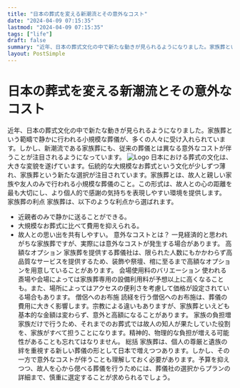 ```yaml
---
title: "日本の葬式を変える新潮流とその意外なコスト"
date: "2024-04-09 07:15:35"
lastmod: "2024-04-09 07:15:35"
tags: ["life"]
draft: false
summary: "近年、日本の葬式文化の中で新たな動きが見られるようになりました。家族葬という範疇で静かに行われる小規模な葬儀が、多くの人々に受け入れられています。しかし、新潮流である家族葬にも、従来の葬儀とは異なる意外なコストが伴うことが注目されるようになっています。"
layout: PostSimple
---
```

# 日本の葬式を変える新潮流とその意外なコスト
近年、日本の葬式文化の中で新たな動きが見られるようになりました。家族葬という範疇で静かに行われる小規模な葬儀が、多くの人々に受け入れられています。しかし、新潮流である家族葬にも、従来の葬儀とは異なる意外なコストが伴うことが注目されるようになっています。
<img alt="Logo" src="https://cdn.seniorsselection.com/upload-logo/ja-funeral-new-19.webp"/>
日本における葬式の文化は、大きな変貌を遂げています。伝統的な大規模なお葬式という文化が少しずつ薄れ、家族葬という新たな選択が注目されています。家族葬とは、故人と親しい家族や友人のみで行われる小規模な葬儀のこと。この形式は、故人との心の距離を最も大切にし、より個人的で感謝の気持ちを表現しやすい環境を提供します。
家族葬の利点
家族葬は、以下のような利点から選ばれます。
- 近親者のみで静かに送ることができる。
- 大規模なお葬式に比べて費用を抑えられる。
- 故人との思い出を共有しやすい。
意外なコストとは？
一見経済的と思われがちな家族葬ですが、実際には意外なコストが発生する場合があります。
高額なオプション
家族葬を提供する葬儀社は、限られた人数にもかかわらず高品質なサービスを提供するため、装飾や祭壇、棺に至るまで高額なオプションを用意していることがあります。
会場使用料のバリエーション
使われる斎場や会場によっては家族葬専用の設備利用料が予想以上に高くなることも。また、場所によってはアクセスの便利さを考慮して価格が設定されている場合もあります。
僧侶へのお布施
読経を行う僧侶へのお布施は、葬儀の費用に大きく影響します。宗教による違いもありますが、家族葬といえども基本的な金額は変わらず、意外と高額になることがあります。
家族の負担増
家族だけで行うため、それまでのお葬式では故人の知人が果たしていた役割を、家族がすべて担うことになります。精神的、物理的な負担が増える可能性があることも忘れてはなりません。
総括
家族葬は、個人の尊厳と遺族の絆を重視する新しい葬儀の形として日本で増えつつあります。しかし、その一方で意外なコストが伴うことも理解しておく必要があります。予算を抑えつつ、故人を心から偲べる葬儀を行うためには、葬儀社の選択からプランの詳細まで、慎重に選定することが求められるでしょう。
        